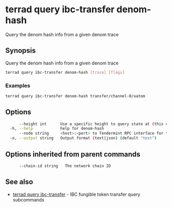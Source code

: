 # terrad query ibc-transfer denom-hash

Query the denom hash info from a given denom trace

## Synopsis

Query the denom hash info from a given denom trace

```sh Terrad
terrad query ibc-transfer denom-hash [trace] [flags]
```

### Examples

```sh Terrad
terrad query ibc-transfer denom-hash transfer/channel-0/uatom
```

## Options

```sh Terrad
      --height int      Use a specific height to query state at (this can error if the node is pruning state)
  -h, --help            help for denom-hash
      --node string     <host>:<port> to Tendermint RPC interface for this chain (default "tcp://localhost:26657")
  -o, --output string   Output format (text|json) (default "text")
```

## Options inherited from parent commands

```sh Terrad
      --chain-id string   The network chain ID
```

## See also

* [terrad query ibc-transfer](terrad_query_ibc-transfer.mdx)	 - IBC fungible token transfer query subcommands


